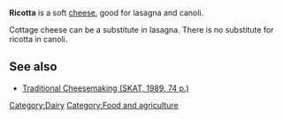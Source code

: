 '''Ricotta''' is a soft [[cheese]], good for lasagna and canoli.

Cottage cheese can be a substitute in lasagna.  There is no substitute for ricotta in canoli.

== See also ==

*[[Traditional Cheesemaking_7|Traditional Cheesemaking (SKAT, 1989, 74 p.)]]


[[Category:Dairy]]
[[Category:Food and agriculture]]